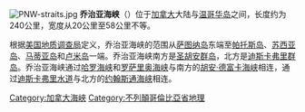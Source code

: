 {{noteTA
|1=zh-cn:乔治;zh-tw:喬治;zh-hk:佐治;
}}
[[File:PNW-straits.jpg|thumb]]
'''乔治亚海峡'''（{{lang-en|Strait of Georgia}}）位于[[加拿大|加拿大]]大陆与[[温哥华岛|温哥华岛]]之间，长度约为240公里，宽度从20公里至58公里不等。

根据[[美国地质调查局|美国地质调查局]]定义，乔治亚海峡的范围从[[萨图纳岛|萨图纳岛]]东端至[[帕托斯岛|帕托斯岛]]、[[苏西亚岛|苏西亚岛]]、[[马蒂亚岛|马蒂亚岛]]和[[卢米岛|卢米岛]]一端。乔治亚海峡南方是[[圣胡安群岛|圣胡安群岛]]，北方是[[迪斯卡弗里群岛|迪斯卡弗里群岛]]。乔治亚海峡通过[[哈罗海峡|哈罗海峡]]和[[罗萨里奥海峡|罗萨里奥海峡]]与南方的[[胡安·德富卡海峡|胡安·德富卡海峡]]相连，通过[[迪斯卡弗里水道|迪斯卡弗里水道]]与北方的[[约翰斯通海峡|约翰斯通海峡]]相连。

{{Authority control}}
{{Canada-stub}}
{{DEFAULTSORT:Georgia}}
[[Category:加拿大海峽|Category:加拿大海峽]]
[[Category:不列顛哥倫比亞省地理|Category:不列顛哥倫比亞省地理]]